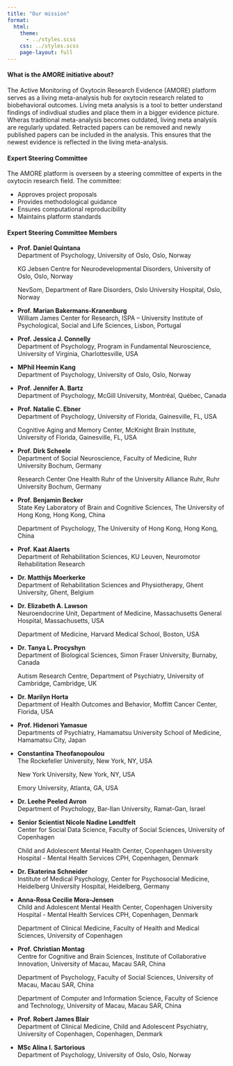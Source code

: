```yaml
---
title: "Our mission" 
format:
  html:
    theme: 
      - ../styles.scss
    css: ../styles.scss
    page-layout: full
---
```


::: {.about-container}

::: {.about-section}
#### What is the AMORE initiative about? 
The Active Monitoring of Oxytocin Research Evidence (AMORE) platform serves as a living meta-analysis hub for oxytocin research related to biobehavioral outcomes. Living meta analysis is a tool to better understand findings of indivdiual studies and place them in a bigger evidence picture. Wheras traditional meta-analysis becomes outdated, living meta analysis are regularly updated. Retracted papers can be removed and newly published papers can be included in the analysis. This ensures that the newest evidence is reflected in the living meta-analysis. 
:::

::: {.about-section}
#### Expert Steering Committee
The AMORE platform is overseen by a steering committee of experts in the oxytocin research field. The committee:

- Approves project proposals
- Provides methodological guidance
- Ensures computational reproducibility
- Maintains platform standards
:::

::: {.about-section}
#### Expert Steering Committee Members

- **Prof. Daniel Quintana**  
  Department of Psychology, University of Oslo, Oslo, Norway
  
  KG Jebsen Centre for Neurodevelopmental Disorders, University of Oslo, Oslo, Norway
  
  NevSom, Department of Rare Disorders, Oslo University Hospital, Oslo, Norway

- **Prof. Marian Bakermans-Kranenburg**  
  William James Center for Research, ISPA – University Institute of Psychological, Social and Life Sciences, Lisbon, Portugal 

- **Prof. Jessica J. Connelly**  
  Department of Psychology, Program in Fundamental Neuroscience, University of Virginia, Charlottesville, USA

- **MPhil Heemin Kang**  
  Department of Psychology, University of Oslo, Oslo, Norway

- **Prof. Jennifer A. Bartz**  
  Department of Psychology, McGill University, Montréal, Québec, Canada

- **Prof. Natalie C. Ebner**  
  Department of Psychology, University of Florida, Gainesville, FL, USA
  
  Cognitive Aging and Memory Center, McKnight Brain Institute, University of Florida, Gainesville, FL, USA

- **Prof. Dirk Scheele**  
  Department of Social Neuroscience, Faculty of Medicine, Ruhr University Bochum, Germany
  
  Research Center One Health Ruhr of the University Alliance Ruhr, Ruhr University Bochum, Germany

- **Prof. Benjamin Becker**  
  State Key Laboratory of Brain and Cognitive Sciences, The University of Hong Kong, Hong Kong, China
  
  Department of Psychology, The University of Hong Kong, Hong Kong, China

- **Prof. Kaat Alaerts**  
  Department of Rehabilitation Sciences, KU Leuven, Neuromotor Rehabilitation Research

- **Dr. Matthijs Moerkerke**  
  Department of Rehabilitation Sciences and Physiotherapy, Ghent University, Ghent, Belgium  

- **Dr. Elizabeth A. Lawson**  
  Neuroendocrine Unit, Department of Medicine, Massachusetts General Hospital, Massachusetts, USA
  
  Department of Medicine, Harvard Medical School, Boston, USA

- **Dr. Tanya L. Procyshyn**  
  Department of Biological Sciences, Simon Fraser University, Burnaby, Canada
  
  Autism Research Centre, Department of Psychiatry, University of Cambridge, Cambridge, UK

- **Dr. Marilyn Horta**  
  Department of Health Outcomes and Behavior, Moffitt Cancer Center, Florida, USA 

- **Prof. Hidenori Yamasue**  
  Departments of Psychiatry, Hamamatsu University School of Medicine, Hamamatsu City, Japan

- **Constantina Theofanopoulou**  
  The Rockefeller University, New York, NY, USA
  
  New York University, New York, NY, USA
  
  Emory University, Atlanta, GA, USA

- **Dr. Leehe Peeled Avron**  
  Department of Psychology, Bar-Ilan University, Ramat-Gan, Israel

- **Senior Scientist Nicole Nadine Løndtfelt**  
  Center for Social Data Science, Faculty of Social Sciences, University of Copenhagen
  
  Child and Adolescent Mental Health Center, Copenhagen University Hospital - Mental Health Services CPH, Copenhagen, Denmark

- **Dr. Ekaterina Schneider**  
  Institute of Medical Psychology, Center for Psychosocial Medicine, Heidelberg University Hospital, Heidelberg, Germany
  
- **Anna-Rosa Cecilie Mora-Jensen**  
  Child and Adolescent Mental Health Center, Copenhagen University Hospital - Mental Health Services CPH, Copenhagen, Denmark
  
  Department of Clinical Medicine, Faculty of Health and Medical Sciences, University of Copenhagen
  
- **Prof. Christian Montag**  
  Centre for Cognitive and Brain Sciences, Institute of Collaborative Innovation, University of Macau, Macau SAR, China
  
  Department of Psychology, Faculty of Social Sciences, University of Macau, Macau SAR, China
  
  Department of Computer and Information Science, Faculty of Science and Technology, University of Macau, Macau SAR, China

- **Prof. Robert James Blair**  
  Department of Clinical Medicine, Child and Adolescent Psychiatry, University of Copenhagen, Copenhagen, Denmark

- **MSc Alina I. Sartorious**  
  Department of Psychology, University of Oslo, Oslo, Norway
:::

:::
